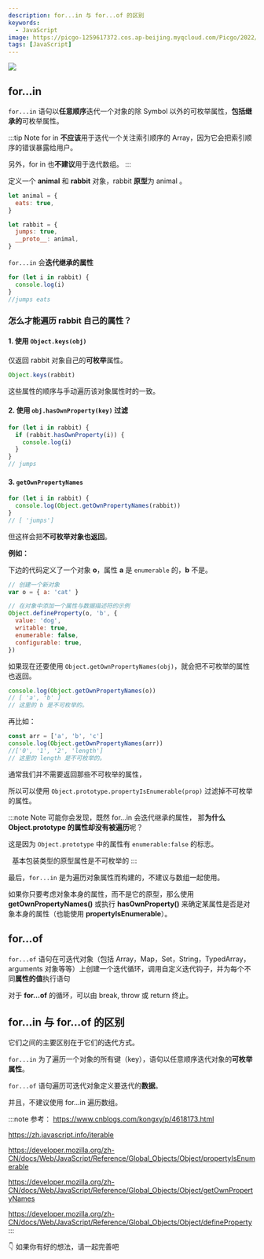 ---
description: for...in 与 for...of 的区别
keywords:
  - JavaScript
image: https://picgo-1259617372.cos.ap-beijing.myqcloud.com/Picgo/2022/01/19-11-28-23-404Lab.jpeg
tags: [JavaScript]
---


<img
  className='Badges'
  src='https://picgo-1259617372.cos.ap-beijing.myqcloud.com/logo_chen_%E7%B4%AB%E8%89%B2.svg'
/>

## for...in

`for...in` 语句以**任意顺序**迭代一个对象的除 Symbol 以外的可枚举属性，**包括继承的**可枚举属性。

<!-- TODO: -->
<!-- 此处存在疑问 -->

:::tip Note
for in **不应该**用于迭代一个关注索引顺序的 Array，因为它会把索引顺序的错误暴露给用户。

另外，for in 也**不建议**用于迭代数组。
:::

定义一个 **animal** 和 **rabbit** 对象，rabbit **原型**为 animal 。

```js
let animal = {
  eats: true,
}

let rabbit = {
  jumps: true,
  __proto__: animal,
}
```

`for...in` 会**迭代继承的属性**

```js
for (let i in rabbit) {
  console.log(i)
}
//jumps eats
```

### 怎么才能遍历 rabbit 自己的属性？

#### 1. 使用 `Object.keys(obj)`

仅返回 rabbit 对象自己的**可枚举**属性。

```js
Object.keys(rabbit)
```

这些属性的顺序与手动遍历该对象属性时的一致。

#### 2. 使用 `obj.hasOwnProperty(key)` 过滤

```js
for (let i in rabbit) {
  if (rabbit.hasOwnProperty(i)) {
    console.log(i)
  }
}
// jumps
```

#### 3. `getOwnPropertyNames`

```js
for (let i in rabbit) {
  console.log(Object.getOwnPropertyNames(rabbit))
}
// [ 'jumps']
```

但这样会把**不可枚举对象也返回**。

**例如：**

下边的代码定义了一个对象 **o**，属性 **a** 是 `enumerable` 的，**b** 不是。

```js
// 创建一个新对象
var o = { a: 'cat' }

// 在对象中添加一个属性与数据描述符的示例
Object.defineProperty(o, 'b', {
  value: 'dog',
  writable: true,
  enumerable: false,
  configurable: true,
})
```

如果现在还要使用 `Object.getOwnPropertyNames(obj)`，就会把不可枚举的属性也返回。

```js
console.log(Object.getOwnPropertyNames(o))
// [ 'a', 'b' ]
// 这里的 b 是不可枚举的。
```

再比如：

```js
const arr = ['a', 'b', 'c']
console.log(Object.getOwnPropertyNames(arr))
//['0', '1', '2', 'length']
// 这里的 length 是不可枚举的。
```

通常我们并不需要返回那些不可枚举的属性，

所以可以使用 `Object.prototype.propertyIsEnumerable(prop)` 过滤掉不可枚举的属性。

:::note Note
可能你会发现，既然 for...in 会迭代继承的属性， 那**为什么 Object.prototype 的属性却没有被遍历**呢？

这是因为 `Object.prototype` 中的属性有 `enumerable:false` 的标志。

&nbsp;&nbsp;<Highlight color='#feca57'>基本包装类型的原型属性是不可枚举的</Highlight>
:::

最后，`for...in` 是为遍历对象属性而构建的，不建议与数组一起使用。

如果你只要考虑对象本身的属性，而不是它的原型，那么使用 **getOwnPropertyNames()** 或执行
**hasOwnProperty()** 来确定某属性是否是对象本身的属性（也能使用 **propertyIsEnumerable**）。

## **for...of**

`for...of` 语句在可迭代对象（包括 Array，Map，Set，String，TypedArray，arguments 对象等等）上创建一个迭代循环，调用自定义迭代钩子，并为每个不同**属性的值**执行语句

对于 **for...of** 的循环，可以由 break, throw 或 return 终止。

## **for...in** 与 **for...of** 的区别

它们之间的主要区别在于它们的<Highlight color="#feca57">迭代方式</Highlight>。

`for...in` 为了遍历一个对象的所有键（key），语句以任意顺序迭代对象的**可枚举属性**。

`for...of` 语句遍历可迭代对象定义要迭代的**数据**。

并且，不建议使用 for...in 遍历数组。

:::note 参考：
https://www.cnblogs.com/kongxy/p/4618173.html

https://zh.javascript.info/iterable

https://developer.mozilla.org/zh-CN/docs/Web/JavaScript/Reference/Global_Objects/Object/propertyIsEnumerable

https://developer.mozilla.org/zh-CN/docs/Web/JavaScript/Reference/Global_Objects/Object/getOwnPropertyNames

https://developer.mozilla.org/zh-CN/docs/Web/JavaScript/Reference/Global_Objects/Object/defineProperty
:::

<Highlight color='#feca57'>👇 如果你有好的想法，请一起完善吧</Highlight>

